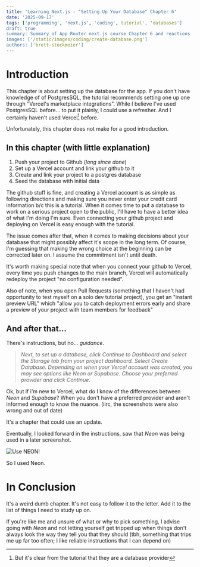 ```yaml
---
title: 'Learning Next.js - "Setting Up Your Database" Chapter 6'
date: '2025-09-17'
tags: ['programming', 'next.js', 'coding', tutorial', 'databases']
draft: true
summary: Summary of App Router next.js course Chapter 6 and reactions
images: ['/static/images/coding/create-database.png']
authors: ['brett-stockmeier']
---
```


# Introduction
This chapter is about setting up the database for the app. If you don't have knowledge of of PostgresSQL, the tutorial recommends setting one up one through "Vercel's marketplace integrations". While I believe I've used PostgresSQL before... to put it plainly, I could use a refresher. And I certainly haven't used Vercel[^1] before.

Unfortunately, this chapter does not make for a good introduction.

## In this chapter (with little explanation)

1. Push your project to Github (*long since done*)
1. Set up a Vercel account and link your github to it
1. Create and link your project to a postgres database
1. Seed the database with initial data

The github stuff is fine, and creating a Vercel account is as simple as following directions and making sure you never enter your credit card information b/c this is a tutorial. When it comes time to put a database to work on a serious project open to the public, I'll have to have a better idea of what I'm doing I'm sure. Even connecting your github project and deploying on Vercel is easy enough with the tutorial.

The issue comes after that, when it comes to making decisions about your database that might possibly affect it's scope in the long term. Of course, I'm guessing that making the wrong choice at the beginning can be corrected later on. I assume the commitment isn't until death.

It's worth making special note that when you connect your github to Vercel, every time you push changes to the main branch, Vercel will automatically redeploy the project "no configuration needed".

Also of note, when you open Pull Requests (something that I haven't had opportunity to test myself on a solo dev tutorial project), you get an "instant preview URL" which "allow you to catch deployment errors early and share a preview of your project with team members for feedback"

## And after that...

There's instructions, but no... *guidance*. 

> *Next, to set up a database, click Continue to Dashboard and select the Storage tab from your project dashboard. Select Create Database. Depending on when your Vercel account was created, you may see options like Neon or Supabase. Choose your preferred provider and click Continue.*

Ok, but if i'm new to Vercel, what do I know of the differences between *Neon* and *Supabase*? When you don't have a preferred provider and aren't informed enough to know the nuance. (iirc, the screenshots were also wrong and out of date)

It's a chapter that could use an update. 

Eventually, I looked forward in the instructions, saw that *Neon* was being used in a later screenshot.

![Use NEON!](/static/images/coding/create-database.png)

So I used Neon.

# In Conclusion
It's a weird dumb chapter. It's not easy to follow it to the letter. Add it to the list of things I need to study up on.

If you're like me and unsure of what or why to pick something, I advise going with *Neon* and not letting yourself get tripped up when things don't always look the way they tell you that they should (tbh, something that trips me up far too often; I like reliable instructions that I can depend on)

[^1]: But it's clear from the tutorial that they are a database provider